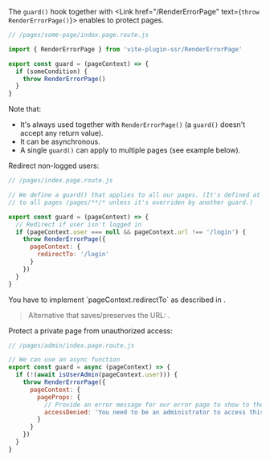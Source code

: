 
The `guard()` hook together with <Link href="/RenderErrorPage" text={<code>throw RenderErrorPage()</code>}></Link> enables to protect pages.

```js
// /pages/some-page/index.page.route.js

import { RenderErrorPage } from 'vite-plugin-ssr/RenderErrorPage'

export const guard = (pageContext) => {
  if (someCondition) {
    throw RenderErrorPage()
  }
}
```

Note that:

- It's always used together with `RenderErrorPage()` (a `guard()` doesn't accept any return value).
- It can be asynchronous.
- A single `guard()` can apply to multiple pages (see example below).

Redirect non-logged users:

```js
// /pages/index.page.route.js

// We define a guard() that applies to all our pages. (It's defined at /pages/ and therefore applies
// to all pages /pages/**/* unless it's overriden by another guard.)

export const guard = (pageContext) => {
  // Redirect if user isn't logged in
  if (pageContext.user === null && pageContext.url !== '/login') {
    throw RenderErrorPage({
      pageContext: {
        redirectTo: '/login'
      }
    })
  }
}
```

<Warning>
  You have to implement `pageContext.redirectTo` as described in <Link href="/page-redirection" />.
</Warning>

> Alternative that saves/preserves the URL: <Link href="/page-redirection#authentication" />.

Protect a private page from unauthorized access:

```js
// /pages/admin/index.page.route.js

// We can use an async function
export const guard = async (pageContext) => {
  if (!(await isUserAdmin(pageContext.user))) {
    throw RenderErrorPage({
      pageContext: {
        pageProps: {
          // Provide an error message for our error page to show to the user
          accessDenied: 'You need to be an administrator to access this page.'
        }
      }
    })
  }
}
```
